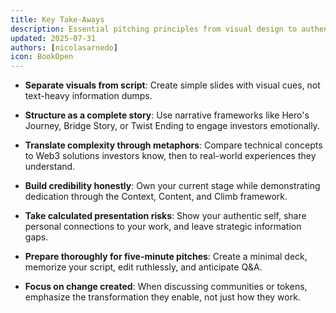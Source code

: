 ```yaml
---
title: Key Take-Aways
description: Essential pitching principles from visual design to authentic storytelling techniques
updated: 2025-07-31
authors: [nicolasarnedo]
icon: BookOpen
---
```


- **Separate visuals from script**: Create simple slides with visual cues, not text-heavy information dumps.

- **Structure as a complete story**: Use narrative frameworks like Hero's Journey, Bridge Story, or Twist Ending to engage investors emotionally.

- **Translate complexity through metaphors**: Compare technical concepts to Web3 solutions investors know, then to real-world experiences they understand.

- **Build credibility honestly**: Own your current stage while demonstrating dedication through the Context, Content, and Climb framework.

- **Take calculated presentation risks**: Show your authentic self, share personal connections to your work, and leave strategic information gaps.

- **Prepare thoroughly for five-minute pitches**: Create a minimal deck, memorize your script, edit ruthlessly, and anticipate Q&A.

- **Focus on change created**: When discussing communities or tokens, emphasize the transformation they enable, not just how they work.

